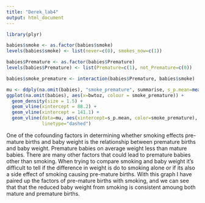 ```yaml
---
title: "Derek_lab4"
output: html_document
---
```


```r
library(plyr)

babies$smoke <- as.factor(babies$smoke)
levels(babies$smoke) <- list(never=c(0), smokes_now=c(1))

babies$Premature <- as.factor(babies$Premature)
levels(babies$Premature) <- list(Premature=c(1), not_Premature=c(0))

babies$smoke_premature <- interaction(babies$Premature, babies$smoke)

mu <- ddply(na.omit(babies), "smoke_premature", summarise, s_p.mean=mean(bwtoz))
ggplot(na.omit(babies), aes(x=bwtoz, colour = smoke_premature)) +
  geom_density(size = 1.5) +
  geom_vline(xintercept = 88.2) +
  geom_vline(xintercept = 141.1) +
  geom_vline(data=mu, aes(xintercept=s_p.mean, color=smoke_premature),
             linetype="dashed")
```

One of the cofounding factors in determining whether smoking effects pre-mature births and baby weight is the relationship between premature births and baby weight. Premature babies on average weight less than mature babies. There are many other factors that could lead to premature babies other than smoking. When trying to compare smoking and baby weight it's difficult to tell if the difference in weight is do to smoking alone or if its also a side effect of smoking causing pre-mature births. With this graph I have paired up the factors of pre-mature births with smoking, and we can see that that the reduced baby weight from smoking is consistent amoung both mature and premature births.

